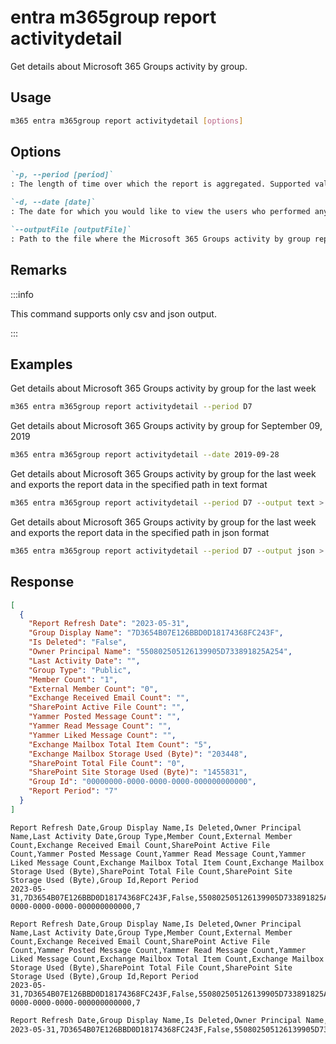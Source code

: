 
# entra m365group report activitydetail

Get details about Microsoft 365 Groups activity by group.

## Usage

```sh
m365 entra m365group report activitydetail [options]
```

## Options

```md definition-list
`-p, --period [period]`
: The length of time over which the report is aggregated. Supported values `D7`, `D30`, `D90`, `D180`. Specify the `period` or `date`, but not both.

`-d, --date [date]`
: The date for which you would like to view the users who performed any activity. Supported date format is `YYYY-MM-DD`. Specify the `date` or `period`, but not both.

`--outputFile [outputFile]`
: Path to the file where the Microsoft 365 Groups activity by group report should be stored in
```

<Global />

## Remarks

:::info

This command supports only csv and json output.

:::

## Examples

Get details about Microsoft 365 Groups activity by group for the last week

```sh
m365 entra m365group report activitydetail --period D7
```

Get details about Microsoft 365 Groups activity by group for September 09, 2019

```sh
m365 entra m365group report activitydetail --date 2019-09-28
```

Get details about Microsoft 365 Groups activity by group for the last week and exports the report data in the specified path in text format

```sh
m365 entra m365group report activitydetail --period D7 --output text > "m365groupactivitydetail.txt"
```

Get details about Microsoft 365 Groups activity by group for the last week and exports the report data in the specified path in json format

```sh
m365 entra m365group report activitydetail --period D7 --output json > "m365groupactivitydetail.json"
```

## Response

<Tabs>
  <TabItem value="JSON">

  ```json
  [
    {
      "Report Refresh Date": "2023-05-31",
      "Group Display Name": "7D3654B07E126BBD0D18174368FC243F",
      "Is Deleted": "False",
      "Owner Principal Name": "550802505126139905D733891825A254",
      "Last Activity Date": "",
      "Group Type": "Public",
      "Member Count": "1",
      "External Member Count": "0",
      "Exchange Received Email Count": "",
      "SharePoint Active File Count": "",
      "Yammer Posted Message Count": "",
      "Yammer Read Message Count": "",
      "Yammer Liked Message Count": "",
      "Exchange Mailbox Total Item Count": "5",
      "Exchange Mailbox Storage Used (Byte)": "203448",
      "SharePoint Total File Count": "0",
      "SharePoint Site Storage Used (Byte)": "1455831",
      "Group Id": "00000000-0000-0000-0000-000000000000",
      "Report Period": "7"
    }
  ]
  ```

  </TabItem>
  <TabItem value="Text">

  ```text
  Report Refresh Date,Group Display Name,Is Deleted,Owner Principal Name,Last Activity Date,Group Type,Member Count,External Member Count,Exchange Received Email Count,SharePoint Active File Count,Yammer Posted Message Count,Yammer Read Message Count,Yammer Liked Message Count,Exchange Mailbox Total Item Count,Exchange Mailbox Storage Used (Byte),SharePoint Total File Count,SharePoint Site Storage Used (Byte),Group Id,Report Period
  2023-05-31,7D3654B07E126BBD0D18174368FC243F,False,550802505126139905D733891825A254,,Public,1,0,,,,,,5,203448,0,1455831,00000000-0000-0000-0000-000000000000,7
  ```

  </TabItem>
  <TabItem value="CSV">

  ```csv
  Report Refresh Date,Group Display Name,Is Deleted,Owner Principal Name,Last Activity Date,Group Type,Member Count,External Member Count,Exchange Received Email Count,SharePoint Active File Count,Yammer Posted Message Count,Yammer Read Message Count,Yammer Liked Message Count,Exchange Mailbox Total Item Count,Exchange Mailbox Storage Used (Byte),SharePoint Total File Count,SharePoint Site Storage Used (Byte),Group Id,Report Period
  2023-05-31,7D3654B07E126BBD0D18174368FC243F,False,550802505126139905D733891825A254,,Public,1,0,,,,,,5,203448,0,1455831,00000000-0000-0000-0000-000000000000,7
  ```

  </TabItem>
  <TabItem value="Markdown">

  ```md
  Report Refresh Date,Group Display Name,Is Deleted,Owner Principal Name,Last Activity Date,Group Type,Member Count,External Member Count,Exchange Received Email Count,SharePoint Active File Count,Yammer Posted Message Count,Yammer Read Message Count,Yammer Liked Message Count,Exchange Mailbox Total Item Count,Exchange Mailbox Storage Used (Byte),SharePoint Total File Count,SharePoint Site Storage Used (Byte),Group Id,Report Period
  2023-05-31,7D3654B07E126BBD0D18174368FC243F,False,550802505126139905D733891825A254,,Public,1,0,,,,,,5,203448,0,1455831,00000000-0000-0000-0000-000000000000,7
  ```

  </TabItem>
</Tabs>
